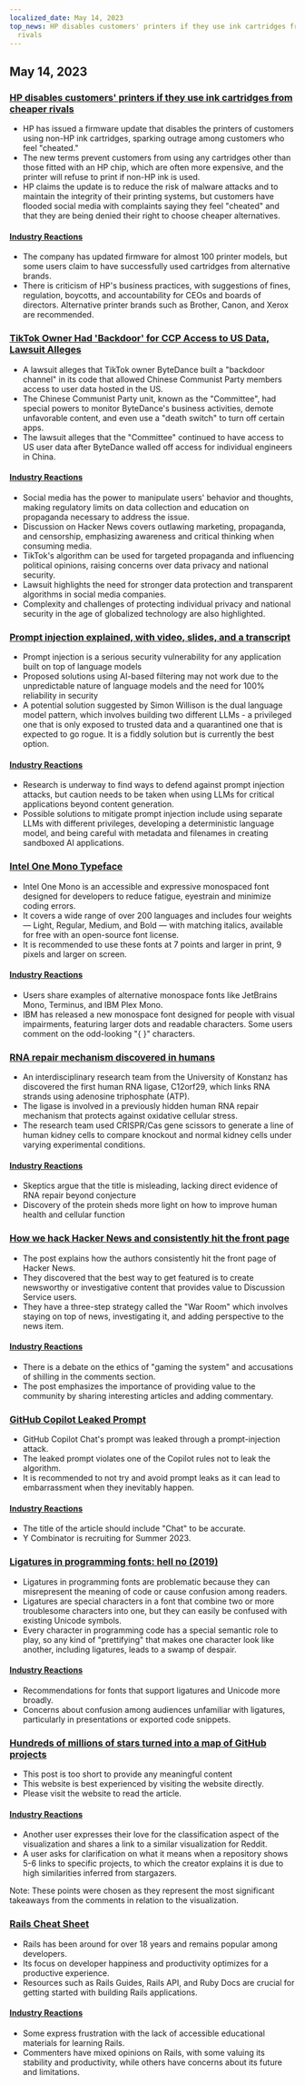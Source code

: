 ```yaml
---
localized_date: May 14, 2023
top_news: HP disables customers' printers if they use ink cartridges from cheaper
  rivals
---
```




<CallToAction />

<Steps>

## May 14, 2023

### [HP disables customers' printers if they use ink cartridges from cheaper rivals](https://www.telegraph.co.uk/money/consumer-affairs/hp-printers-computers-ink-cartridges-rivals/)

- HP has issued a firmware update that disables the printers of customers using non-HP ink cartridges, sparking outrage among customers who feel "cheated."
- The new terms prevent customers from using any cartridges other than those fitted with an HP chip, which are often more expensive, and the printer will refuse to print if non-HP ink is used.
- HP claims the update is to reduce the risk of malware attacks and to maintain the integrity of their printing systems, but customers have flooded social media with complaints saying they feel "cheated" and that they are being denied their right to choose cheaper alternatives.

#### [Industry Reactions](http://news.ycombinator.com/item?id=35930518)

- The company has updated firmware for almost 100 printer models, but some users claim to have successfully used cartridges from alternative brands.
- There is criticism of HP's business practices, with suggestions of fines, regulation, boycotts, and accountability for CEOs and boards of directors. Alternative printer brands such as Brother, Canon, and Xerox are recommended.

### [TikTok Owner Had 'Backdoor' for CCP Access to US Data, Lawsuit Alleges](https://www.businessinsider.com/new-lawsuit-alleges-tiktok-owner-let-ccp-access-user-data-2023-5)

- A lawsuit alleges that TikTok owner ByteDance built a "backdoor channel" in its code that allowed Chinese Communist Party members access to user data hosted in the US.
- The Chinese Communist Party unit, known as the "Committee", had special powers to monitor ByteDance's business activities, demote unfavorable content, and even use a "death switch" to turn off certain apps.
- The lawsuit alleges that the "Committee" continued to have access to US user data after ByteDance walled off access for individual engineers in China.

#### [Industry Reactions](http://news.ycombinator.com/item?id=35929348)

- Social media has the power to manipulate users' behavior and thoughts, making regulatory limits on data collection and education on propaganda necessary to address the issue.
- Discussion on Hacker News covers outlawing marketing, propaganda, and censorship, emphasizing awareness and critical thinking when consuming media.
- TikTok's algorithm can be used for targeted propaganda and influencing political opinions, raising concerns over data privacy and national security.
- Lawsuit highlights the need for stronger data protection and transparent algorithms in social media companies.
- Complexity and challenges of protecting individual privacy and national security in the age of globalized technology are also highlighted.

### [Prompt injection explained, with video, slides, and a transcript](https://simonwillison.net/2023/May/2/prompt-injection-explained/)

- Prompt injection is a serious security vulnerability for any application built on top of language models
- Proposed solutions using AI-based filtering may not work due to the unpredictable nature of language models and the need for 100% reliability in security
- A potential solution suggested by Simon Willison is the dual language model pattern, which involves building two different LLMs - a privileged one that is only exposed to trusted data and a quarantined one that is expected to go rogue. It is a fiddly solution but is currently the best option.

#### [Industry Reactions](http://news.ycombinator.com/item?id=35929122)

- Research is underway to find ways to defend against prompt injection attacks, but caution needs to be taken when using LLMs for critical applications beyond content generation.
- Possible solutions to mitigate prompt injection include using separate LLMs with different privileges, developing a deterministic language model, and being careful with metadata and filenames in creating sandboxed AI applications.

### [Intel One Mono Typeface](https://github.com/intel/intel-one-mono)

- Intel One Mono is an accessible and expressive monospaced font designed for developers to reduce fatigue, eyestrain and minimize coding errors.
- It covers a wide range of over 200 languages and includes four weights — Light, Regular, Medium, and Bold — with matching italics, available for free with an open-source font license.
- It is recommended to use these fonts at 7 points and larger in print, 9 pixels and larger on screen.

#### [Industry Reactions](http://news.ycombinator.com/item?id=35925124)

- Users share examples of alternative monospace fonts like JetBrains Mono, Terminus, and IBM Plex Mono.
- IBM has released a new monospace font designed for people with visual impairments, featuring larger dots and readable characters. Some users comment on the odd-looking "{ }" characters.

### [RNA repair mechanism discovered in humans](https://phys.org/news/2023-04-hidden-rna-mechanism-humans.html)

- An interdisciplinary research team from the University of Konstanz has discovered the first human RNA ligase, C12orf29, which links RNA strands using adenosine triphosphate (ATP).
- The ligase is involved in a previously hidden human RNA repair mechanism that protects against oxidative cellular stress.
- The research team used CRISPR/Cas gene scissors to generate a line of human kidney cells to compare knockout and normal kidney cells under varying experimental conditions.

#### [Industry Reactions](http://news.ycombinator.com/item?id=35924495)

- Skeptics argue that the title is misleading, lacking direct evidence of RNA repair beyond conjecture
- Discovery of the protein sheds more light on how to improve human health and cellular function

### [How we hack Hacker News and consistently hit the front page](https://www.indiehackers.com/post/how-to-hack-hacker-news-and-consistently-hit-the-front-page-56b4a04e12)

- The post explains how the authors consistently hit the front page of Hacker News.
- They discovered that the best way to get featured is to create newsworthy or investigative content that provides value to Discussion Service users.
- They have a three-step strategy called the "War Room" which involves staying on top of news, investigating it, and adding perspective to the news item.

#### [Industry Reactions](http://news.ycombinator.com/item?id=35929794)

- There is a debate on the ethics of "gaming the system" and accusations of shilling in the comments section.
- The post emphasizes the importance of providing value to the community by sharing interesting articles and adding commentary.

### [GitHub Copilot Leaked Prompt](https://simonwillison.net/2023/May/12/github-copilot-chat-leaked-prompt/)

- GitHub Copilot Chat's prompt was leaked through a prompt-injection attack.
- The leaked prompt violates one of the Copilot rules not to leak the algorithm.
- It is recommended to not try and avoid prompt leaks as it can lead to embarrassment when they inevitably happen.

#### [Industry Reactions](http://news.ycombinator.com/item?id=35924293)

- The title of the article should include "Chat" to be accurate.
- Y Combinator is recruiting for Summer 2023.

### [Ligatures in programming fonts: hell no (2019)](https://practicaltypography.com/ligatures-in-programming-fonts-hell-no.html)

- Ligatures in programming fonts are problematic because they can misrepresent the meaning of code or cause confusion among readers.
- Ligatures are special characters in a font that combine two or more troublesome characters into one, but they can easily be confused with existing Unicode symbols.
- Every character in programming code has a special semantic role to play, so any kind of "prettifying" that makes one character look like another, including ligatures, leads to a swamp of despair.

#### [Industry Reactions](http://news.ycombinator.com/item?id=35925821)

- Recommendations for fonts that support ligatures and Unicode more broadly.
- Concerns about confusion among audiences unfamiliar with ligatures, particularly in presentations or exported code snippets.

### [Hundreds of millions of stars turned into a map of GitHub projects](https://anvaka.github.io/map-of-github/)

- This post is too short to provide any meaningful content
- This website is best experienced by visiting the website directly.
- Please visit the website to read the article.

#### [Industry Reactions](http://news.ycombinator.com/item?id=35931402)

- Another user expresses their love for the classification aspect of the visualization and shares a link to a similar visualization for Reddit.
- A user asks for clarification on what it means when a repository shows 5-6 links to specific projects, to which the creator explains it is due to high similarities inferred from stargazers.

Note: These points were chosen as they represent the most significant takeaways from the comments in relation to the visualization.

### [Rails Cheat Sheet](https://fly.io/ruby-dispatch/welcome-to-rails-cheat-sheet/)

- Rails has been around for over 18 years and remains popular among developers.
- Its focus on developer happiness and productivity optimizes for a productive experience.
- Resources such as Rails Guides, Rails API, and Ruby Docs are crucial for getting started with building Rails applications.

#### [Industry Reactions](http://news.ycombinator.com/item?id=35927813)

- Some express frustration with the lack of accessible educational materials for learning Rails.
- Commenters have mixed opinions on Rails, with some valuing its stability and productivity, while others have concerns about its future and limitations.

</Steps>
